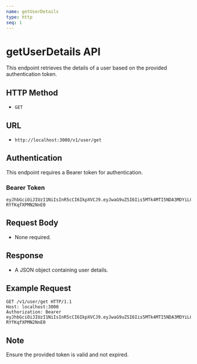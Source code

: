 ```yaml
---
name: getUserDetails
type: http
seq: 1
---
```


# getUserDetails API

This endpoint retrieves the details of a user based on the provided authentication token.

## HTTP Method

- `GET`

## URL

- `http://localhost:3000/v1/user/get`

## Authentication

This endpoint requires a Bearer token for authentication.

### Bearer Token

```
eyJhbGciOiJIUzI1NiIsInR5cCI6IkpXVCJ9.eyJwaG9uZSI6Iis5MTk4MTI5NDA3MDYiLCJ1aWQiOiJhZnJ3dXZkXzFqIn0.se2WRRJhST9uvOyhTwunvJiiMYD-RYfKqfXPMN2NnE0
```

## Request Body

- None required.

## Response

- A JSON object containing user details.

## Example Request

```http
GET /v1/user/get HTTP/1.1
Host: localhost:3000
Authorization: Bearer eyJhbGciOiJIUzI1NiIsInR5cCI6IkpXVCJ9.eyJwaG9uZSI6Iis5MTk4MTI5NDA3MDYiLCJ1aWQiOiJhZnJ3dXZkXzFqIn0.se2WRRJhST9uvOyhTwunvJiiMYD-RYfKqfXPMN2NnE0
```

## Note

Ensure the provided token is valid and not expired.